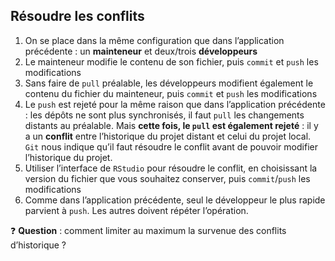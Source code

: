 :::{.callout-tip collapse="true" icon=false}
## Résoudre les conflits

::: {.incremental}
1. On se place dans la même configuration que dans l'application précédente : un [**mainteneur**]{.blue2} et deux/trois [**développeurs**]{.blue2}
2. Le mainteneur modifie le contenu de son fichier, puis `commit` et `push` les modifications
3. Sans faire de `pull` préalable, les développeurs modifient également le contenu du fichier du mainteneur, puis `commit` et `push` les modifications
4. Le `push` est rejeté pour la même raison que dans l'application précédente : les dépôts ne sont plus synchronisés, il faut `pull` les changements distants au préalable. Mais **cette fois, le `pull` est également rejeté** : il y a un **conflit** entre l'historique du projet distant et celui du projet local.
`Git` nous indique qu'il faut résoudre le conflit avant de pouvoir modifier l'historique du projet.
5. Utiliser l'interface de `RStudio` pour résoudre le conflit, en choisissant la version du fichier que vous souhaitez conserver, puis `commit`/`push` les modifications
6. Comme dans l'application précédente, seul le développeur le plus rapide parvient à `push`. Les autres doivent répéter l'opération.
:::

:::

❓ **Question** : comment limiter au maximum la survenue des conflits d'historique ?
